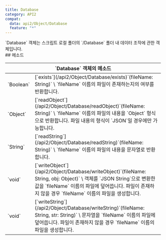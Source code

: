 ```yaml
---
title: Database
category: API2
compat:
  data: api2/Object/Database
  feature: "*"
---
```


<Section>
  `Database` 객체는 스크립트 로컬 폴더의 `/Database` 폴더 내 데이터 조작에 관한 객체입니다.
</Section>
<Section>
  ## 메소드

  <Table>
    <Thead>
      <Tr>
        <Th colSpan="2">`Database` 객체의 메소드</Th>
      </Tr>
    </Thead>
    <Tbody>
      <Tr>
        <Td><span>`Boolean`</span></Td>
        <Td>
          [`exists`](/api2/Object/Database/exists)`(fileName: String)` \
          `fileName` 이름의 파일이 존재하는지의 여부를 반환합니다.
        </Td>
      </Tr>
      <Tr>
        <Td><span>`Object`</span></Td>
        <Td>
          [`readObject`](/api2/Object/Database/readObject)`(fileName: String)` \
          `fileName` 이름의 파일의 내용을 `Object` 형식으로 반환합니다. 파일 내용의 형식이 `JSON`일 경우에만 가능합니다.
        </Td>
      </Tr>
      <Tr>
        <Td><span>`String`</span></Td>
        <Td>
          [`readString`](/api2/Object/Database/readString)`(fileName: String)` \
          `fileName` 이름의 파일의 내용을 문자열로 반환합니다.
        </Td>
      </Tr>
      <Tr>
        <Td><span>`void`</span></Td>
        <Td>
          [`writeObject`](/api2/Object/Database/writeObject)`(fileName: String, obj: Object)` \
          객체를 `JSON String`으로 변환한 값을 `fileName` 이름의 파일에 덮어씁니다. 파일이 존재하지 않을 경우 `fileName` 이름의 파일을 생성합니다.
        </Td>
      </Tr>
      <Tr>
        <Td><span>`void`</span></Td>
        <Td>
          [`writeString`](/api2/Object/Database/writeString)`(fileName: String, str: String)` \
          문자열을 `fileName` 이름의 파일에 덮어씁니다. 파일이 존재하지 않을 경우 `fileName` 이름의 파일을 생성합니다.
        </Td>
      </Tr>
    </Tbody>
  </Table>
</Section>